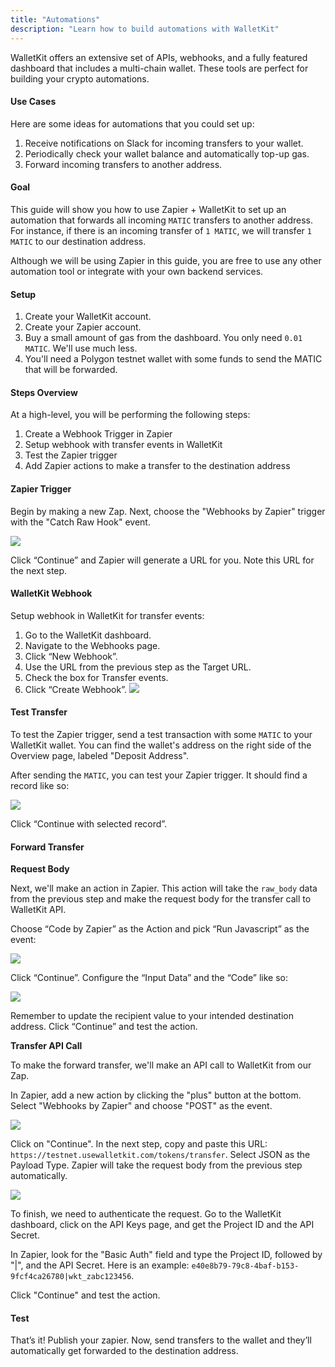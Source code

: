 ```yaml
---
title: "Automations"
description: "Learn how to build automations with WalletKit"
---
```


WalletKit offers an extensive set of APIs, webhooks, and a fully featured dashboard that includes a multi-chain wallet. These tools are perfect for building your crypto automations.

#### Use Cases

Here are some ideas for automations that you could set up:

1. Receive notifications on Slack for incoming transfers to your wallet.
2. Periodically check your wallet balance and automatically top-up gas.
3. Forward incoming transfers to another address.

#### Goal

This guide will show you how to use Zapier + WalletKit to set up an automation that forwards all incoming `MATIC` transfers to another address. For instance, if there is an incoming transfer of `1 MATIC`, we will transfer `1 MATIC` to our destination address.

Although we will be using Zapier in this guide, you are free to use any other automation tool or integrate with your own backend services.

#### Setup

1. Create your WalletKit account.
2. Create your Zapier account.
3. Buy a small amount of gas from the dashboard. You only need `0.01 MATIC`. We'll use much less.
4. You'll need a Polygon testnet wallet with some funds to send the MATIC that will be forwarded.

#### Steps Overview

At a high-level, you will be performing the following steps:

1. Create a Webhook Trigger in Zapier
2. Setup webhook with transfer events in WalletKit
3. Test the Zapier trigger
4. Add Zapier actions to make a transfer to the destination address

#### Zapier Trigger

Begin by making a new Zap. Next, choose the "Webhooks by Zapier" trigger with the "Catch Raw Hook" event.

![](/images/reference/63c0189-image.png) 

Click “Continue” and Zapier will generate a URL for you. Note this URL for the next step.

#### WalletKit Webhook

Setup webhook in WalletKit for transfer events:

1. Go to the WalletKit dashboard.
2. Navigate to the Webhooks page.
3. Click “New Webhook”.
4. Use the URL from the previous step as the Target URL.
5. Check the box for Transfer events.
6. Click “Create Webhook”.
![](/images/reference/57ce63b-image.png) 

#### Test Transfer

To test the Zapier trigger, send a test transaction with some `MATIC` to your WalletKit wallet. You can find the wallet's address on the right side of the Overview page, labeled "Deposit Address".

After sending the `MATIC`, you can test your Zapier trigger. It should find a record like so:

![](/images/reference/634f162-image.png) 

Click “Continue with selected record”.

#### Forward Transfer

**Request Body**

Next, we'll make an action in Zapier. This action will take the `raw_body` data from the previous step and make the request body for the transfer call to WalletKit API.

Choose “Code by Zapier” as the Action and pick “Run Javascript” as the event:

![](/images/reference/348c0d8-image.png) 

Click “Continue”. Configure the “Input Data” and the “Code” like so:

![](/images/reference/294fc46-image.png) 

Remember to update the recipient value to your intended destination address. Click “Continue” and test the action.

**Transfer API Call**

To make the forward transfer, we'll make an API call to WalletKit from our Zap.

In Zapier, add a new action by clicking the "plus" button at the bottom. Select "Webhooks by Zapier" and choose "POST" as the event.

![](/images/reference/bf4f5f6-image.png) 

Click on "Continue". In the next step, copy and paste this URL: `https://testnet.usewalletkit.com/tokens/transfer`. Select JSON as the Payload Type. Zapier will take the request body from the previous step automatically.

![](/images/reference/1da5ac5-image.png) 

To finish, we need to authenticate the request. Go to the WalletKit dashboard, click on the API Keys page, and get the Project ID and the API Secret.

In Zapier, look for the "Basic Auth" field and type the Project ID, followed by "|", and the API Secret. Here is an example: `e40e8b79-79c8-4baf-b153-9fcf4ca26780|wkt_zabc123456`.

Click "Continue" and test the action.

#### Test

That’s it! Publish your zapier. Now, send transfers to the wallet and they’ll automatically get forwarded to the destination address.